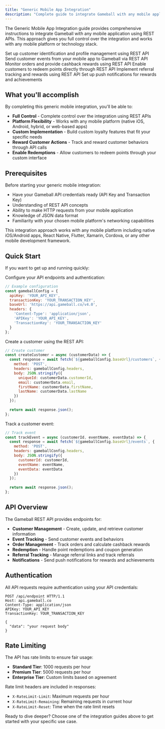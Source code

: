 ```yaml
---
title: "Generic Mobile App Integration"
description: "Complete guide to integrate Gameball with any mobile application using REST API"
---
```


The Generic Mobile App Integration guide provides comprehensive instructions to integrate Gameball with any mobile application using REST APIs. This approach gives you full control over the integration and works with any mobile platform or technology stack.

<CardGroup cols={2}>
  <Card title="Initialize Customer Profile" icon="user" href="/installation-guide/generic-mobile/initialize-profile">
    Set up customer identification and profile management using REST API
  </Card>

  <Card title="Track Customer Events" icon="chart-line" href="/installation-guide/generic-mobile/track-events">
    Send customer events from your mobile app to Gameball via REST API
  </Card>

  <Card title="Track Orders & Cashback" icon="shopping-cart" href="/installation-guide/generic-mobile/track-orders">
    Monitor orders and provide cashback rewards using REST API
  </Card>

  <Card title="Integrate Redemption" icon="gift" href="/installation-guide/generic-mobile/integrate-redemption">
    Enable customers to redeem points directly through REST API
  </Card>

  <Card title="Track Referrals" icon="users" href="/installation-guide/generic-mobile/track-referrals">
    Implement referral tracking and rewards using REST API
  </Card>

  <Card title="Push Notifications" icon="bell" href="/installation-guide/generic-mobile/push-notifications">
    Set up push notifications for rewards and achievements
  </Card>
</CardGroup>

## What you'll accomplish

By completing this generic mobile integration, you'll be able to:

- **Full Control** - Complete control over the integration using REST APIs
- **Platform Flexibility** - Works with any mobile platform (native iOS, Android, hybrid, or web-based apps)
- **Custom Implementation** - Build custom loyalty features that fit your specific needs
- **Reward Customer Actions** - Track and reward customer behaviors through API calls
- **Enable Redemptions** - Allow customers to redeem points through your custom interface

## Prerequisites

Before starting your generic mobile integration:

- Have your Gameball API credentials ready (API Key and Transaction Key)
- Understanding of REST API concepts
- Ability to make HTTP requests from your mobile application
- Knowledge of JSON data format
- Familiarity with your chosen mobile platform's networking capabilities

<Note>
This integration approach works with any mobile platform including native iOS/Android apps, React Native, Flutter, Xamarin, Cordova, or any other mobile development framework.
</Note>

## Quick Start

If you want to get up and running quickly:

<Steps>
<Step title="Set up API Configuration">
  Configure your API endpoints and authentication:
  
  ```javascript
  // Example configuration
  const gameballConfig = {
    apiKey: 'YOUR_API_KEY',
    transactionKey: 'YOUR_TRANSACTION_KEY',
    baseUrl: 'https://api.gameball.co/v4.0',
    headers: {
      'Content-Type': 'application/json',
      'APIKey': 'YOUR_API_KEY',
      'TransactionKey': 'YOUR_TRANSACTION_KEY'
    }
  };
  ```
</Step>

<Step title="Make Your First API Call">
  Create a customer using the REST API:
  
  ```javascript
  // Create customer
  const createCustomer = async (customerData) => {
    const response = await fetch(`${gameballConfig.baseUrl}/customers`, {
      method: 'POST',
      headers: gameballConfig.headers,
      body: JSON.stringify({
        uniqueId: customerData.customerId,
        email: customerData.email,
        firstName: customerData.firstName,
        lastName: customerData.lastName
      })
    });
    
    return await response.json();
  };
  ```
</Step>

<Step title="Track an Event">
  Track a customer event:
  
  ```javascript
  // Track event
  const trackEvent = async (customerId, eventName, eventData) => {
    const response = await fetch(`${gameballConfig.baseUrl}/events`, {
      method: 'POST',
      headers: gameballConfig.headers,
      body: JSON.stringify({
        customerId: customerId,
        eventName: eventName,
        eventData: eventData
      })
    });
    
    return await response.json();
  };
  ```
</Step>
</Steps>

## API Overview

The Gameball REST API provides endpoints for:

- **Customer Management** - Create, update, and retrieve customer information
- **Event Tracking** - Send customer events and behaviors
- **Order Management** - Track orders and calculate cashback rewards
- **Redemption** - Handle point redemptions and coupon generation
- **Referral Tracking** - Manage referral links and track referrals
- **Notifications** - Send push notifications for rewards and achievements

## Authentication

All API requests require authentication using your API credentials:

```http
POST /api/endpoint HTTP/1.1
Host: api.gameball.co
Content-Type: application/json
APIKey: YOUR_API_KEY
TransactionKey: YOUR_TRANSACTION_KEY

{
  "data": "your request body"
}
```

## Rate Limiting

The API has rate limits to ensure fair usage:

- **Standard Tier**: 1000 requests per hour
- **Premium Tier**: 5000 requests per hour
- **Enterprise Tier**: Custom limits based on agreement

Rate limit headers are included in responses:
- `X-RateLimit-Limit`: Maximum requests per hour
- `X-RateLimit-Remaining`: Remaining requests in current hour
- `X-RateLimit-Reset`: Time when the rate limit resets

Ready to dive deeper? Choose one of the integration guides above to get started with your specific use case.

